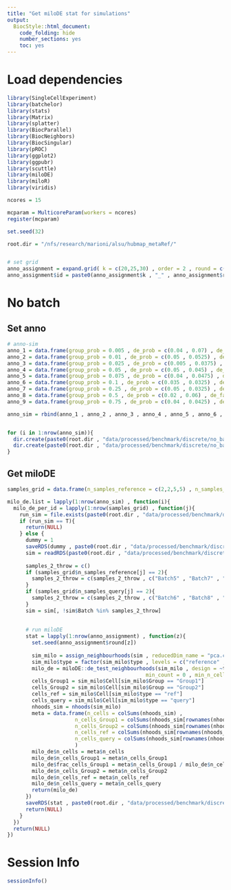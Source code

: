 ```yaml
---
title: "Get miloDE stat for simulations"
output:
  BiocStyle::html_document:
    code_folding: hide
    number_sections: yes
    toc: yes  
---
```

# Load dependencies


```r


library(SingleCellExperiment)
library(batchelor)
library(stats)
library(Matrix)
library(splatter)
library(BiocParallel)
library(BiocNeighbors)
library(BiocSingular)
library(pROC)
library(ggplot2)
library(ggpubr)
library(scuttle)
library(miloDE)
library(miloR)
library(viridis)

ncores = 15

mcparam = MulticoreParam(workers = ncores)
register(mcparam)

set.seed(32)

root.dir = "/nfs/research/marioni/alsu/hubmap_metaRef/"


# set grid 
anno_assignment = expand.grid( k = c(20,25,30) , order = 2 , round = c(1,2,3,4,5))
anno_assignment$id = paste0(anno_assignment$k , "_" , anno_assignment$round)


```

# No batch

## Set anno

```r


# anno-sim
anno_1 = data.frame(group_prob = 0.005 , de_prob = c(0.04 , 0.07) , de_fac = c(1.6 , 1.2))
anno_2 = data.frame(group_prob = 0.01 , de_prob = c(0.05 , 0.0525) , de_fac = c(1 , 1))
anno_3 = data.frame(group_prob = 0.025 , de_prob = c(0.005 , 0.0375) , de_fac = c(2 , 1))
anno_4 = data.frame(group_prob = 0.05 , de_prob = c(0.05 , 0.045) , de_fac = c(0.5 , 0.5))
anno_5 = data.frame(group_prob = 0.075 , de_prob = c(0.04 , 0.0475) , de_fac = c(0.5 , 0.5))
anno_6 = data.frame(group_prob = 0.1 , de_prob = c(0.035 , 0.0325) , de_fac = c(0.5 , 0.5))
anno_7 = data.frame(group_prob = 0.25 , de_prob = c(0.05 , 0.0325) , de_fac = c(0.5 , 0.5))
anno_8 = data.frame(group_prob = 0.5 , de_prob = c(0.02 , 0.06) , de_fac = c(0.5 , 0.5))
anno_9 = data.frame(group_prob = 0.75 , de_prob = c(0.04 , 0.0425) , de_fac = c(0.5 , 0.5))

anno_sim = rbind(anno_1 , anno_2 , anno_3 , anno_4 , anno_5 , anno_6 , anno_7 , anno_8 , anno_9)


for (i in 1:nrow(anno_sim)){
  dir.create(paste0(root.dir , "data/processed/benchmark/discrete/no_batch/milo_de/id_",i))
  dir.create(paste0(root.dir , "data/processed/benchmark/discrete/no_batch/milo_de_proc/id_",i))
}


```


## Get miloDE

```r


samples_grid = data.frame(n_samples_reference = c(2,2,5,5) , n_samples_query = c(2,5,2,5))

milo_de.list = lapply(1:nrow(anno_sim) , function(i){
  milo_de_per_id = lapply(1:nrow(samples_grid) , function(j){
    run_sim = file.exists(paste0(root.dir , "data/processed/benchmark/discrete/no_batch/milo_de_proc/id_",i , "/" , j , ".Rds"))
    if (run_sim == T){
      return(NULL)
    } else {
      dummy = 1
      saveRDS(dummy , paste0(root.dir , "data/processed/benchmark/discrete/no_batch/milo_de_proc/id_",i , "/" , j , ".Rds"))
      sim = readRDS(paste0(root.dir , "data/processed/benchmark/discrete/no_batch/sims_main/perturbed/id_", i, ".Rds"))
      
      samples_2_throw = c()
      if (samples_grid$n_samples_reference[j] == 2){
        samples_2_throw = c(samples_2_throw , c("Batch5" , "Batch7" , "Batch9"))
      }
      if (samples_grid$n_samples_query[j] == 2){
        samples_2_throw = c(samples_2_throw , c("Batch6" , "Batch8" , "Batch10"))
      }
      sim = sim[, !sim$Batch %in% samples_2_throw]
      
      
      # run miloDE
      stat = lapply(1:nrow(anno_assignment) , function(z){
        set.seed(anno_assignment$round[z])
      
        sim_milo = assign_neighbourhoods(sim , reducedDim_name = "pca.corrected" , k = anno_assignment$k[z] , order = 2)
        sim_milo$type = factor(sim_milo$type , levels = c("reference" , "query"))
        milo_de = miloDE::de_test_neighbourhoods(sim_milo , design = ~type , covariates = c("type") , sample_id = "Batch" , output_type = "SCE" , 
                                             min_count = 0 , min_n_cells_per_sample = 1 , BPPARAM = mcparam , verbose = T)
        cells_Group1 = sim_milo$Cell[sim_milo$Group == "Group1"]
        cells_Group2 = sim_milo$Cell[sim_milo$Group == "Group2"]
        cells_ref = sim_milo$Cell[sim_milo$type == "ref"]
        cells_query = sim_milo$Cell[sim_milo$type == "query"]
        nhoods_sim = nhoods(sim_milo)
        meta = data.frame(n_cells = colSums(nhoods_sim) , 
                      n_cells_Group1 = colSums(nhoods_sim[rownames(nhoods_sim) %in% cells_Group1 , ]) , 
                      n_cells_Group2 = colSums(nhoods_sim[rownames(nhoods_sim) %in% cells_Group2 , ]) , 
                      n_cells_ref = colSums(nhoods_sim[rownames(nhoods_sim) %in% cells_ref , ]) , 
                      n_cells_query = colSums(nhoods_sim[rownames(nhoods_sim) %in% cells_query , ])
                      )
        milo_de$n_cells = meta$n_cells
        milo_de$n_cells_Group1 = meta$n_cells_Group1
        milo_de$frac_cells_Group1 = meta$n_cells_Group1 / milo_de$n_cells
        milo_de$n_cells_Group2 = meta$n_cells_Group2
        milo_de$n_cells_ref = meta$n_cells_ref
        milo_de$n_cells_query = meta$n_cells_query
        return(milo_de)
      })
      saveRDS(stat , paste0(root.dir , "data/processed/benchmark/discrete/no_batch/milo_de/id_",i , "/" , "ref_" , samples_grid$n_samples_reference[j] , "_query_" , samples_grid$n_samples_query[j] , ".Rds"))
      return(NULL)
    }
  })
  return(NULL)
})


```



# Session Info

```r
sessionInfo()
```
